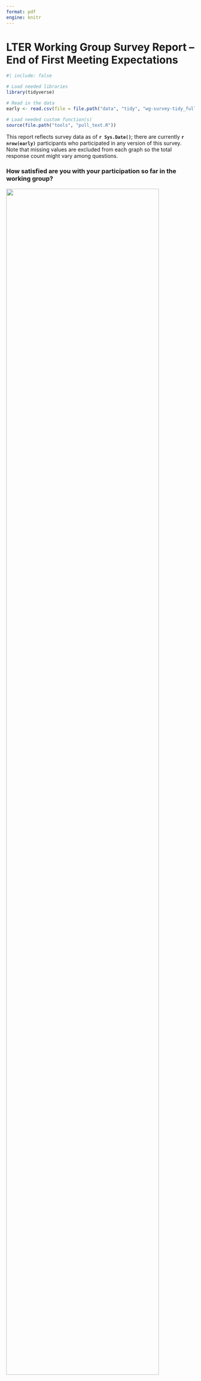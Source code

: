 ```yaml
---
format: pdf
engine: knitr
---
```


# LTER Working Group Survey Report -- End of First Meeting Expectations

```r
#| include: false

# Load needed libraries
library(tidyverse)

# Read in the data
early <- read.csv(file = file.path("data", "tidy", "wg-survey-tidy_full_first-meeting.csv"))

# Load needed custom function(s)
source(file.path("tools", "pull_text.R"))
```

This report reflects survey data as of **`r Sys.Date()`**; there are currently **`r nrow(early)`** participants who participated in any version of this survey. Note that missing values are excluded from each graph so the total response count might vary among questions.

### How satisfied are you with your participation so far in the working group?

![](graphs/LTER_survey-01_full-wg-first-meeting_satisfaction.png){width="90%" fig-align="center"}

\newpage

### Based on your experience at your first meeting, please briefly describe what products or outcomes you expect your group to produce over the course of the project.

```r
#| echo: false
# Extract free text responses
pull_text(df = early, text = "expected_products_text")
```

\newpage

### Please describe the unique skills, knowledge, and/or perspectives you possess that you expect to use to help complete this group project.

```r
#| echo: false
pull_text(df = early, text = "unique_skills_text")
```

\newpage

### How important is it to you to gain the following potential benefits through participation in the working group?

Responses of "Extremely Important"

![](graphs/LTER_survey-01_full-wg-first-meeting_benefits.png){width="90%" fig-align="center"}

> Un-Abbreviated Axis Explanation

| | |
|:---|:---|
| The opportunity to have others' ideas enhance my work | Building/expanding a professional network |
| The chance to participate in group problem solving | The opportunity to gain deeper understanding of other disciplines |
| Authorship on academic publications or reports | Acquiring new areas of expertise |
| The chance to solve complex problems more quickly | Acquiring new technical or analytic skills |
| Receiving mentorship from more senior colleagues | Access to datasets |
| Opportunities to participate in public communication about the project | Leadership opportunities |
| Providing mentorship to more junior colleagues | Authorship on derived datasets or analytic software |
| Understanding people, cultures and forms of knowledge that are new to me | Better understanding the importance and techniques for safeguarding sensitive data and knowledge systems |
| Opportunities to co-create science with end users and decision makers | |

#### Entries for "other benefits"

```r
#| echo: false
pull_text(df = early, text = "benefits_other_text")
```

\newpage

### What do you forsee as the greatest challenges facing your working group?

Response of "Very Serious Challenge" and "Serious Challenge"

![](graphs/LTER_survey-01_full-wg-first-meeting_challenges.png){width="90%" fig-align="center"}

> Un-Abbreviated Axis Explanation

| | |
|:---|:---|
| Lack of researcher time to work on the project | Some data unavailable and/or of poor quality |
| Data incompatibility | Maintaining communication between working group members |
| Public communication of results or outcomes of project | Developing a shared vocabulary |
| Lack of non-scientific expertise, such as communication, design, arbitration, legal, religious | Working group members' divergent ideas and goals |
| Lack of experience with different communities | Institutional interest in applying the results of the working group |
| Funding to carry the project forward after the working group ends | I do not feel safe and/or supported expressing my views |
| Assumptions in the original proposal or questions that have not been appropriately addressed | |

### Can you identify types of training or professional development that would help you contribute more successfully to the project? If so, please describe.

```r
#| echo: false
pull_text(df = early, text = "desired_training_text")
```
